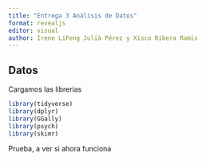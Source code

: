 ```yaml
---
title: "Entrega 3 Análisis de Datos"
format: revealjs
editor: visual
author: Irene LiFeng Julià Pérez y Xisco Ribera Ramis
---
```


## Datos

Cargamos las librerías

```r
library(tidyverse)
library(dplyr)
library(GGally)
library(psych)
library(skimr)
```


Prueba, a ver si ahora funciona